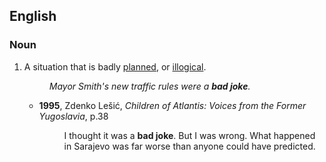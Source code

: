 ==English==
{{rfv}}
===Noun===
{{en-noun|sg=[[bad]] [[joke]]}}

# {{idiom}} A situation that is badly [[planned]], or [[illogical]].
#: ''Mayor Smith's new traffic rules were a '''bad joke'''.''
#*'''1995''', Zdenko Lešić, ''Children of Atlantis: Voices from the Former Yugoslavia'',  p.38
#*:I thought it was a '''bad joke'''. But I was wrong. What happened in Sarajevo was far worse than anyone could have predicted.